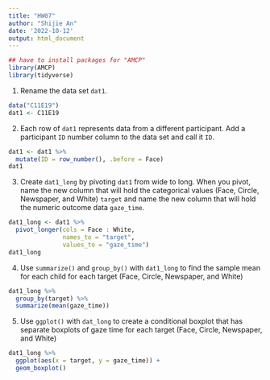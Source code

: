 ```yaml
---
title: "HW07"
author: "Shijie An"
date: '2022-10-12'
output: html_document
---
```


```r
## have to install packages for "AMCP"
library(AMCP)
library(tidyverse)
```

1. Rename the data set `dat1`.
```r
data("C11E19")
dat1 <- C11E19
```

2. Each row of `dat1` represents data from a different participant. Add a participant `ID`
number column to the data set and call it `ID`.
```r
dat1 <- dat1 %>% 
  mutate(ID = row_number(), .before = Face)
dat1
```

3. Create `dat1_long` by pivoting `dat1` from wide to long. When you pivot, name the
new column that will hold the categorical values (Face, Circle, Newspaper, and White)
`target` and name the new column that will hold the numeric outcome data `gaze_time`.
```r
dat1_long <- dat1 %>% 
  pivot_longer(cols = Face : White, 
               names_to = "target", 
               values_to = "gaze_time")
dat1_long
```

4. Use `summarize()` and `group_by()` with `dat1_long` to find the sample mean for each
child for each target (Face, Circle, Newspaper, and White)
```r
dat1_long %>% 
  group_by(target) %>% 
  summarize(mean(gaze_time))
```

5. Use `ggplot()` with `dat_long` to create a conditional boxplot that has separate boxplots
of gaze time for each target (Face, Circle, Newspaper, and White)
```r
dat1_long %>% 
  ggplot(aes(x = target, y = gaze_time)) + 
  geom_boxplot()
```